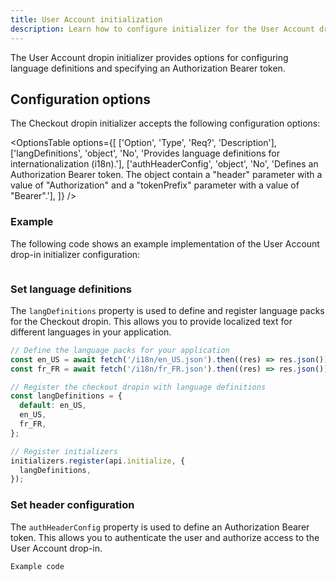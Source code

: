 ```yaml
---
title: User Account initialization
description: Learn how to configure initializer for the User Account drop-in.
---
```



The User Account dropin initializer provides options for configuring language definitions and specifying an Authorization Bearer token.

## Configuration options

The Checkout dropin initializer accepts the following configuration options:

<OptionsTable
  options={[
    ['Option', 'Type', 'Req?', 'Description'],
    ['langDefinitions', 'object', 'No', 'Provides language definitions for internationalization (i18n).'],
    ['authHeaderConfig', 'object', 'No', 'Defines an Authorization Bearer token. The object contain a "header" parameter with a value of "Authorization" and a "tokenPrefix" parameter with a value of "Bearer".'],
  ]}
/>

### Example

The following code shows an example implementation of the User Account drop-in initializer configuration:

```ts

```

### Set language definitions

The `langDefinitions` property is used to define and register language packs for the Checkout dropin. This allows you to provide localized text for different languages in your application.

```ts
// Define the language packs for your application
const en_US = await fetch('/i18n/en_US.json').then((res) => res.json());
const fr_FR = await fetch('/i18n/fr_FR.json').then((res) => res.json());

// Register the checkout dropin with language definitions
const langDefinitions = {
  default: en_US,
  en_US,
  fr_FR,
};

// Register initializers
initializers.register(api.initialize, {
  langDefinitions,
});
```

### Set header configuration

The `authHeaderConfig` property is used to define an Authorization Bearer token. This allows you to authenticate the user and authorize access to the User Account drop-in.

```ts
Example code
```